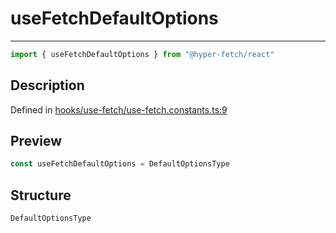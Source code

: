

# useFetchDefaultOptions

<div class="api-docs__separator" data-reactroot="">

---

</div><div class="api-docs__import" data-reactroot="">

```ts
import { useFetchDefaultOptions } from "@hyper-fetch/react"
```

</div><div class="api-docs__section">

## Description

</div><div class="api-docs__description"><span class="api-docs__do-not-parse">



</span></div><p class="api-docs__definition">

Defined in [hooks/use-fetch/use-fetch.constants.ts:9](https://github.com/BetterTyped/hyper-fetch/blob/993719ed/packages/react/src/hooks/use-fetch/use-fetch.constants.ts#L9)

</p><div class="api-docs__section">

## Preview

</div><div class="api-docs__preview var">

```ts
const useFetchDefaultOptions = DefaultOptionsType
```

</div><div class="api-docs__section">

## Structure

</div><div class="api-docs__returns">

```ts
DefaultOptionsType
```

</div>
